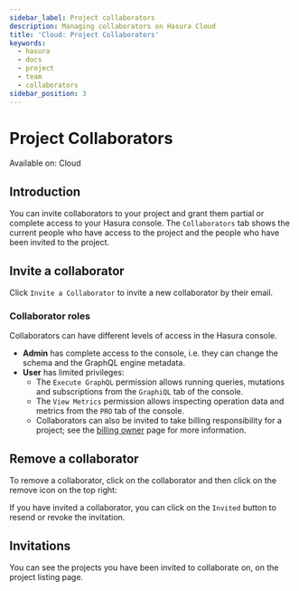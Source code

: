 ```yaml
---
sidebar_label: Project collaborators
description: Managing collaborators on Hasura Cloud
title: 'Cloud: Project Collaborators'
keywords:
  - hasura
  - docs
  - project
  - team
  - collaborators
sidebar_position: 3
---
```



# Project Collaborators

<div className='badge badge--primary heading-badge'>Available on: Cloud</div>

## Introduction

You can invite collaborators to your project and grant them partial or complete access to your Hasura console. The
`Collaborators` tab shows the current people who have access to the project and the people who have been invited to the
project.

## Invite a collaborator

Click `Invite a Collaborator` to invite a new collaborator by their email.

<Thumbnail src='/img/projects/collaborators-view.png' alt='Collaborators tab' width='1146px' />

### Collaborator roles

Collaborators can have different levels of access in the Hasura console.

- **Admin** has complete access to the console, i.e. they can change the schema and the GraphQL engine metadata.
- **User** has limited privileges:
  - The `Execute GraphQL` permission allows running queries, mutations and subscriptions from the `GraphiQL` tab of the
    console.
  - The `View Metrics` permission allows inspecting operation data and metrics from the `PRO` tab of the console.
  - Collaborators can also be invited to take billing responsibility for a project; see the
    [billing owner](/account-management/billing/billing-owner.mdx) page for more information.

<Thumbnail src='/img/projects/add-collaborator.png' alt='Add collaborator' width='450px' />

## Remove a collaborator

To remove a collaborator, click on the collaborator and then click on the remove icon on the top right:

<Thumbnail src='/img/projects/remove-collaborator.png' alt='Remove collaborator' width='450px' />

If you have invited a collaborator, you can click on the `Invited` button to resend or revoke the invitation.

<Thumbnail
  src='/img/projects/revoke-collaboration-invitation.png'
  alt='Revoke collaboration invitation'
  width='1000px'
/>

## Invitations

You can see the projects you have been invited to collaborate on, on the project listing page.

<Thumbnail
  src='/img/projects/project-collaboration-invitation.png'
  alt='Projects invited to collaborate'
  width='1146px'
/>
